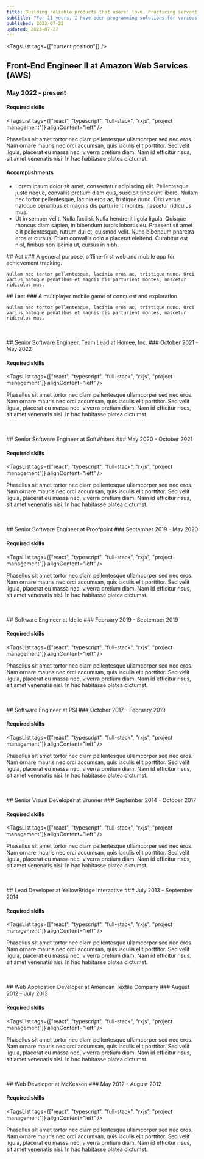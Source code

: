 ```yaml
---
title: Building reliable products that users' love. Practicing servant leadership for Agile teams.  Pushing full-stack software engineering forward.
subtitle: "For 11 years, I have been programming solutions for various industries: financial, health care, transportation, and - most recently - cloud computing."
published: 2023-07-22
updated: 2023-07-27
---
```


<TagsList tags={["current position"]} />
## Front-End Engineer II at Amazon Web Services (AWS)
### May 2022 - present

#### Required skills

<TagsList
  tags={["react", "typescript", "full-stack", "rxjs", "project management"]}
  alignContent="left"
/>

Phasellus sit amet tortor nec diam pellentesque ullamcorper sed nec eros. Nam ornare mauris nec orci accumsan, quis iaculis elit porttitor. Sed velit ligula, placerat eu massa nec, viverra pretium diam. Nam id efficitur risus, sit amet venenatis nisi. In hac habitasse platea dictumst.

#### Accomplishments

- Lorem ipsum dolor sit amet, consectetur adipiscing elit. Pellentesque justo neque, convallis pretium diam quis, suscipit tincidunt libero. Nullam nec tortor pellentesque, lacinia eros ac, tristique nunc. Orci varius natoque penatibus et magnis dis parturient montes, nascetur ridiculus mus.
- Ut in semper velit. Nulla facilisi. Nulla hendrerit ligula ligula. Quisque rhoncus diam sapien, in bibendum turpis lobortis eu. Praesent sit amet elit pellentesque, rutrum dui et, euismod velit. Nunc bibendum pharetra eros at cursus. Etiam convallis odio a placerat eleifend. Curabitur est nisl, finibus non lacinia ut, cursus in nibh.

<SplitContent>
  <div>
    <TagsList tags={["side project"]} alignContent="left" />
    ## Act
    ### A general purpose, offline-first web and mobile app for achievement tracking.

    Nullam nec tortor pellentesque, lacinia eros ac, tristique nunc. Orci varius natoque penatibus et magnis dis parturient montes, nascetur ridiculus mus.
  </div>
  <div>
    <TagsList tags={["side project"]} alignContent="left" />
    ## Last
    ### A multiplayer mobile game of conquest and exploration.

    Nullam nec tortor pellentesque, lacinia eros ac, tristique nunc. Orci varius natoque penatibus et magnis dis parturient montes, nascetur ridiculus mus.
  </div>
</SplitContent>

<br />
<br />
<TagsList tags={["extended experience"]} />
## Senior Software Engineer, Team Lead at Homee, Inc.
### October 2021 - May 2022

#### Required skills

<TagsList
    tags={["react", "typescript", "full-stack", "rxjs", "project management"]}
    alignContent="left"
/>

Phasellus sit amet tortor nec diam pellentesque ullamcorper sed nec eros. Nam ornare mauris nec orci accumsan, quis iaculis elit porttitor. Sed velit ligula, placerat eu massa nec, viverra pretium diam. Nam id efficitur risus, sit amet venenatis nisi. In hac habitasse platea dictumst.

<br />
<br />
## Senior Software Engineer at SoftWriters
### May 2020 - October 2021

#### Required skills

<TagsList
    tags={["react", "typescript", "full-stack", "rxjs", "project management"]}
    alignContent="left"
/>

Phasellus sit amet tortor nec diam pellentesque ullamcorper sed nec eros. Nam ornare mauris nec orci accumsan, quis iaculis elit porttitor. Sed velit ligula, placerat eu massa nec, viverra pretium diam. Nam id efficitur risus, sit amet venenatis nisi. In hac habitasse platea dictumst.

<br />
<br />
## Senior Software Engineer at Proofpoint
### September 2019 - May 2020

#### Required skills

<TagsList
    tags={["react", "typescript", "full-stack", "rxjs", "project management"]}
    alignContent="left"
/>

Phasellus sit amet tortor nec diam pellentesque ullamcorper sed nec eros. Nam ornare mauris nec orci accumsan, quis iaculis elit porttitor. Sed velit ligula, placerat eu massa nec, viverra pretium diam. Nam id efficitur risus, sit amet venenatis nisi. In hac habitasse platea dictumst.

<br />
<br />
## Software Engineer at Idelic
### February 2019 - September 2019

#### Required skills

<TagsList
    tags={["react", "typescript", "full-stack", "rxjs", "project management"]}
    alignContent="left"
/>

Phasellus sit amet tortor nec diam pellentesque ullamcorper sed nec eros. Nam ornare mauris nec orci accumsan, quis iaculis elit porttitor. Sed velit ligula, placerat eu massa nec, viverra pretium diam. Nam id efficitur risus, sit amet venenatis nisi. In hac habitasse platea dictumst.

<br />
<br />
## Software Engineer at PSI
### October 2017 - February 2019

#### Required skills

<TagsList
    tags={["react", "typescript", "full-stack", "rxjs", "project management"]}
    alignContent="left"
/>

Phasellus sit amet tortor nec diam pellentesque ullamcorper sed nec eros. Nam ornare mauris nec orci accumsan, quis iaculis elit porttitor. Sed velit ligula, placerat eu massa nec, viverra pretium diam. Nam id efficitur risus, sit amet venenatis nisi. In hac habitasse platea dictumst.

<br />
<br />
## Senior Visual Developer at Brunner
### September 2014 - October 2017

#### Required skills

<TagsList
    tags={["react", "typescript", "full-stack", "rxjs", "project management"]}
    alignContent="left"
/>

Phasellus sit amet tortor nec diam pellentesque ullamcorper sed nec eros. Nam ornare mauris nec orci accumsan, quis iaculis elit porttitor. Sed velit ligula, placerat eu massa nec, viverra pretium diam. Nam id efficitur risus, sit amet venenatis nisi. In hac habitasse platea dictumst.

<br />
<br />
## Lead Developer at YellowBridge Interactive
### July 2013 - September 2014

#### Required skills

<TagsList
    tags={["react", "typescript", "full-stack", "rxjs", "project management"]}
    alignContent="left"
/>

Phasellus sit amet tortor nec diam pellentesque ullamcorper sed nec eros. Nam ornare mauris nec orci accumsan, quis iaculis elit porttitor. Sed velit ligula, placerat eu massa nec, viverra pretium diam. Nam id efficitur risus, sit amet venenatis nisi. In hac habitasse platea dictumst.

<br />
<br />
## Web Application Developer at American Textile Company
### August 2012 - July 2013

#### Required skills

<TagsList
    tags={["react", "typescript", "full-stack", "rxjs", "project management"]}
    alignContent="left"
/>

Phasellus sit amet tortor nec diam pellentesque ullamcorper sed nec eros. Nam ornare mauris nec orci accumsan, quis iaculis elit porttitor. Sed velit ligula, placerat eu massa nec, viverra pretium diam. Nam id efficitur risus, sit amet venenatis nisi. In hac habitasse platea dictumst.

<br />
<br />
## Web Developer at McKesson
### May 2012 - August 2012

#### Required skills

<TagsList
    tags={["react", "typescript", "full-stack", "rxjs", "project management"]}
    alignContent="left"
/>

Phasellus sit amet tortor nec diam pellentesque ullamcorper sed nec eros. Nam ornare mauris nec orci accumsan, quis iaculis elit porttitor. Sed velit ligula, placerat eu massa nec, viverra pretium diam. Nam id efficitur risus, sit amet venenatis nisi. In hac habitasse platea dictumst.